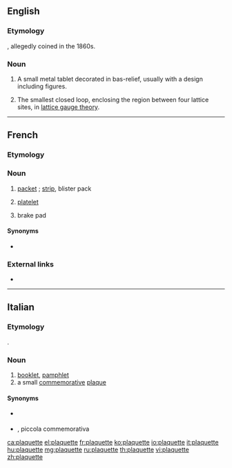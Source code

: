 ==English==

===Etymology===
{{borrowing|fr|plaquette||small plaque|lang=en}}, allegedly coined in the 1860s.

===Noun===
{{en-noun}}

# A small metal tablet decorated in bas-relief, usually with a design including figures.  
# {{label|en|physics}} The smallest closed loop, enclosing the region between four lattice sites, in [[w:lattice gauge theory|lattice gauge theory]].

----

==French==

===Etymology===
{{suffix|plaque|ette|lang=fr}}

===Noun===
{{fr-noun|f}}

# [[packet]] {{qualifier|of butter}}; [[strip]], blister pack {{qualifier|of pills}}
# {{label|fr|hematology|cytology}} [[platelet]]
# {{label|fr|automobile|~ de [[frein]]}} brake pad

====Synonyms====
* {{l|fr|thrombocyte}}

===External links===
* {{R:TLFi}}

----

==Italian==

===Etymology===
{{borrowing|fr|plaquette||small plaque|lang=it}}.

===Noun===
{{head|it|noun|g=f|invariable}}

# [[booklet]], [[pamphlet]]
# a small [[commemorative]] [[plaque]]

====Synonyms====
* {{sense|booklet}} {{l|it|opuscolo}}
* {{sense|small commemorative plaque}} {{l|it|targhetta}} {{l|it|commemorativa}}, piccola {{l|it|targa}} commemorativa

[[ca:plaquette]]
[[el:plaquette]]
[[fr:plaquette]]
[[ko:plaquette]]
[[io:plaquette]]
[[it:plaquette]]
[[hu:plaquette]]
[[mg:plaquette]]
[[ru:plaquette]]
[[th:plaquette]]
[[vi:plaquette]]
[[zh:plaquette]]